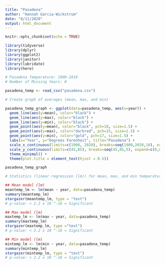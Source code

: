 ```yaml
---
title: "Pasadena"
author: "Hannah Garcia-Wickstrum"
date: "8/11/2020"
output: html_document
---
```


```r
knitr::opts_chunk$set(echo = TRUE)
```

```r
library(tidyverse)
library(dplyr)
library(ggplot2)
library(janitor)
library(lubridate)
library(here)
```

```r
# Pasadena Temperature: 1909-2019
# Number of Missing Years: 0

pasadena_temp <- read_csv("pasadena.csv")

# Create graph of averages (mean, max, and min)

pasadena_temp_graph <- ggplot(data=pasadena_temp, aes(x=year)) +
  geom_line(aes(y=mean), color="black") +
  geom_line(aes(y=max), color="black") +
  geom_line(aes(y=min), color="black") +
  geom_point(aes(y=mean), color="black", pch=18, size=1.5) +
  geom_point(aes(y=max), color="darkred", pch=15, size=1.5) +
  geom_point(aes(y=min), color="gold", pch=17, size=1.5) +
  labs(x="Year", y="Degrees Farenheit", title="Pasadena") +
  scale_x_continuous(limits=c(1908, 2020), breaks=seq(1908,2020,10), expand=c(0,1)) +
  scale_y_continuous(limits=c(45,85), breaks=seq(45,85,5), expand=c(0,0)) +
  theme_minimal() +
  theme(plot.title = element_text(hjust = 0.5))

pasadena_temp_graph
```


```r
# Statistics (linear regression (lm)) for mean, max, and min temperature in Pasadena

## Mean model (lm)
meantemp_lm <- lm(mean ~ year, data=pasadena_temp)
summary(meantemp_lm)
stargazer(meantemp_lm, type = "text")
# p-value: < 2.2 x 10 ^-16 = Significant

## Max model (lm)
maxtemp_lm <- lm(max ~ year, data=pasadena_temp)
summary(maxtemp_lm)
stargazer(maxtemp_lm, type ="text")
# p-value: < 2.2 x 10 ^-16 = Significant

## Min model (lm)
mintemp_lm <- lm(min ~ year, data=pasadena_temp)
summary(mintemp_lm)
stargazer(mintemp_lm, type = "text")
# p-value: < 2.2 x 10 ^-16 = Significant

```




